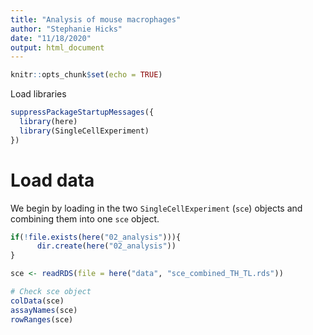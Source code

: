 ```yaml
---
title: "Analysis of mouse macrophages"
author: "Stephanie Hicks"
date: "11/18/2020"
output: html_document
---
```


```r
knitr::opts_chunk$set(echo = TRUE)
```

Load libraries

```r
suppressPackageStartupMessages({
  library(here)
  library(SingleCellExperiment)
})
```


# Load data 

We begin by loading in the two `SingleCellExperiment` (`sce`) objects and combining them into one `sce` object. 
```r
if(!file.exists(here("02_analysis"))){
      dir.create(here("02_analysis"))
}

sce <- readRDS(file = here("data", "sce_combined_TH_TL.rds"))

# Check sce object
colData(sce)
assayNames(sce)
rowRanges(sce)
```

